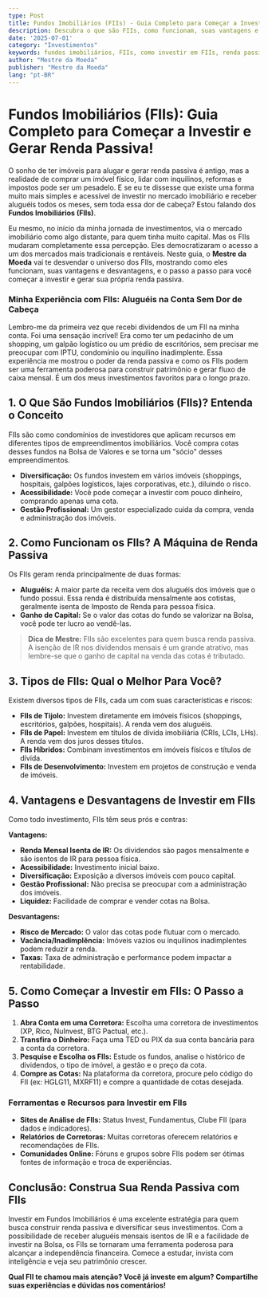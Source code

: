 ```yaml
---
type: Post
title: Fundos Imobiliários (FIIs) - Guia Completo para Começar a Investir e Gerar Renda Passiva!
description: Descubra o que são FIIs, como funcionam, suas vantagens e desvantagens, e o passo a passo para começar a investir e gerar renda passiva com imóveis.
date: '2025-07-01'
category: "Investimentos"
keywords: fundos imobiliários, FIIs, como investir em FIIs, renda passiva, imóveis, dividendos, investimentos
author: "Mestre da Moeda"
publisher: "Mestre da Moeda"
lang: "pt-BR"
---
```



# Fundos Imobiliários (FIIs): Guia Completo para Começar a Investir e Gerar Renda Passiva!

O sonho de ter imóveis para alugar e gerar renda passiva é antigo, mas a realidade de comprar um imóvel físico, lidar com inquilinos, reformas e impostos pode ser um pesadelo. E se eu te dissesse que existe uma forma muito mais simples e acessível de investir no mercado imobiliário e receber aluguéis todos os meses, sem toda essa dor de cabeça? Estou falando dos **Fundos Imobiliários (FIIs)**.

Eu mesmo, no início da minha jornada de investimentos, via o mercado imobiliário como algo distante, para quem tinha muito capital. Mas os FIIs mudaram completamente essa percepção. Eles democratizaram o acesso a um dos mercados mais tradicionais e rentáveis. Neste guia, o **Mestre da Moeda** vai te desvendar o universo dos FIIs, mostrando como eles funcionam, suas vantagens e desvantagens, e o passo a passo para você começar a investir e gerar sua própria renda passiva.

### Minha Experiência com FIIs: Aluguéis na Conta Sem Dor de Cabeça

Lembro-me da primeira vez que recebi dividendos de um FII na minha conta. Foi uma sensação incrível! Era como ter um pedacinho de um shopping, um galpão logístico ou um prédio de escritórios, sem precisar me preocupar com IPTU, condomínio ou inquilino inadimplente. Essa experiência me mostrou o poder da renda passiva e como os FIIs podem ser uma ferramenta poderosa para construir patrimônio e gerar fluxo de caixa mensal. É um dos meus investimentos favoritos para o longo prazo.

## 1. O Que São Fundos Imobiliários (FIIs)? Entenda o Conceito

FIIs são como condomínios de investidores que aplicam recursos em diferentes tipos de empreendimentos imobiliários. Você compra cotas desses fundos na Bolsa de Valores e se torna um "sócio" desses empreendimentos.

*   **Diversificação:** Os fundos investem em vários imóveis (shoppings, hospitais, galpões logísticos, lajes corporativas, etc.), diluindo o risco.
*   **Acessibilidade:** Você pode começar a investir com pouco dinheiro, comprando apenas uma cota.
*   **Gestão Profissional:** Um gestor especializado cuida da compra, venda e administração dos imóveis.

## 2. Como Funcionam os FIIs? A Máquina de Renda Passiva

Os FIIs geram renda principalmente de duas formas:

*   **Aluguéis:** A maior parte da receita vem dos aluguéis dos imóveis que o fundo possui. Essa renda é distribuída mensalmente aos cotistas, geralmente isenta de Imposto de Renda para pessoa física.
*   **Ganho de Capital:** Se o valor das cotas do fundo se valorizar na Bolsa, você pode ter lucro ao vendê-las.

> **Dica de Mestre:** FIIs são excelentes para quem busca renda passiva. A isenção de IR nos dividendos mensais é um grande atrativo, mas lembre-se que o ganho de capital na venda das cotas é tributado.

<Ad slot="6922916787" />

## 3. Tipos de FIIs: Qual o Melhor Para Você?

Existem diversos tipos de FIIs, cada um com suas características e riscos:

*   **FIIs de Tijolo:** Investem diretamente em imóveis físicos (shoppings, escritórios, galpões, hospitais). A renda vem dos aluguéis.
*   **FIIs de Papel:** Investem em títulos de dívida imobiliária (CRIs, LCIs, LHs). A renda vem dos juros desses títulos.
*   **FIIs Híbridos:** Combinam investimentos em imóveis físicos e títulos de dívida.
*   **FIIs de Desenvolvimento:** Investem em projetos de construção e venda de imóveis.

## 4. Vantagens e Desvantagens de Investir em FIIs

Como todo investimento, FIIs têm seus prós e contras:

**Vantagens:**

*   **Renda Mensal Isenta de IR:** Os dividendos são pagos mensalmente e são isentos de IR para pessoa física.
*   **Acessibilidade:** Investimento inicial baixo.
*   **Diversificação:** Exposição a diversos imóveis com pouco capital.
*   **Gestão Profissional:** Não precisa se preocupar com a administração dos imóveis.
*   **Liquidez:** Facilidade de comprar e vender cotas na Bolsa.

**Desvantagens:**

*   **Risco de Mercado:** O valor das cotas pode flutuar com o mercado.
*   **Vacância/Inadimplência:** Imóveis vazios ou inquilinos inadimplentes podem reduzir a renda.
*   **Taxas:** Taxa de administração e performance podem impactar a rentabilidade.

## 5. Como Começar a Investir em FIIs: O Passo a Passo

1.  **Abra Conta em uma Corretora:** Escolha uma corretora de investimentos (XP, Rico, NuInvest, BTG Pactual, etc.).
2.  **Transfira o Dinheiro:** Faça uma TED ou PIX da sua conta bancária para a conta da corretora.
3.  **Pesquise e Escolha os FIIs:** Estude os fundos, analise o histórico de dividendos, o tipo de imóvel, a gestão e o preço da cota.
4.  **Compre as Cotas:** Na plataforma da corretora, procure pelo código do FII (ex: HGLG11, MXRF11) e compre a quantidade de cotas desejada.

### Ferramentas e Recursos para Investir em FIIs

*   **Sites de Análise de FIIs:** Status Invest, Fundamentus, Clube FII (para dados e indicadores).
*   **Relatórios de Corretoras:** Muitas corretoras oferecem relatórios e recomendações de FIIs.
*   **Comunidades Online:** Fóruns e grupos sobre FIIs podem ser ótimas fontes de informação e troca de experiências.

## Conclusão: Construa Sua Renda Passiva com FIIs

Investir em Fundos Imobiliários é uma excelente estratégia para quem busca construir renda passiva e diversificar seus investimentos. Com a possibilidade de receber aluguéis mensais isentos de IR e a facilidade de investir na Bolsa, os FIIs se tornaram uma ferramenta poderosa para alcançar a independência financeira. Comece a estudar, invista com inteligência e veja seu patrimônio crescer.

**Qual FII te chamou mais atenção? Você já investe em algum? Compartilhe suas experiências e dúvidas nos comentários!**